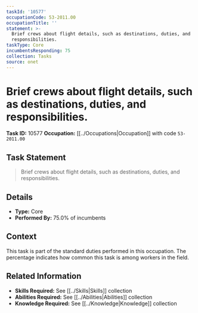 ```yaml
---
taskId: '10577'
occupationCode: 53-2011.00
occupationTitle: ''
statement: >-
  Brief crews about flight details, such as destinations, duties, and
  responsibilities.
taskType: Core
incumbentsResponding: 75
collection: Tasks
source: onet
---
```

# Brief crews about flight details, such as destinations, duties, and responsibilities.

**Task ID:** 10577
**Occupation:** [[../Occupations|Occupation]] with code `53-2011.00`

## Task Statement

> Brief crews about flight details, such as destinations, duties, and responsibilities.

## Details

- **Type:** Core
- **Performed By:** 75.0% of incumbents

## Context

This task is part of the standard duties performed in this occupation. The percentage indicates how common this task is among workers in the field.

## Related Information

- **Skills Required:** See [[../Skills|Skills]] collection
- **Abilities Required:** See [[../Abilities|Abilities]] collection
- **Knowledge Required:** See [[../Knowledge|Knowledge]] collection
